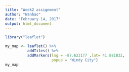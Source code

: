 ```yaml
---
title: "Week2 assignment"
author: "Wanhao"
date: "February 14, 2017"
output: html_document
---
```


```r

library("leaflet")

my_map <- leaflet() %>%
          addTiles() %>%
          addMarkers(lng = -87.623177 ,lat= 41.881832,
                     popup = "Windy City")
my_map

```
